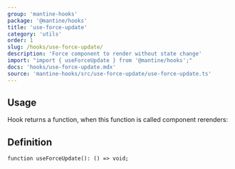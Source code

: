 ```yaml
---
group: 'mantine-hooks'
package: '@mantine/hooks'
title: 'use-force-update'
category: 'utils'
order: 1
slug: /hooks/use-force-update/
description: 'Force component to render without state change'
import: "import { useForceUpdate } from '@mantine/hooks';"
docs: 'hooks/use-force-update.mdx'
source: 'mantine-hooks/src/use-force-update/use-force-update.ts'
---
```



## Usage

Hook returns a function, when this function is called component rerenders:

<Demo data={useForceUpdateHook} />

## Definition

```tsx
function useForceUpdate(): () => void;
```
